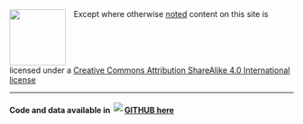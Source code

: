 ![](doc/cc-by-sa.png){width=100 style="vertical-align:top;margin-right:10px;" align=left } Except where otherwise  [noted](https://creativecommons.org/policies#license) content on this site is licensed under a [Creative Commons Attribution ShareAlike 4.0 International license](https://creativecommons.org/licenses/by-sa/4.0/){target="_blank"} 
<hr>
**Code and data available in [ ![](doc/GitHub-Mark-32px.png){ style="margin:3px;"}GITHUB here](https://github.com/fpirotti/webinar_series_R_GEE){target="_blank"}**